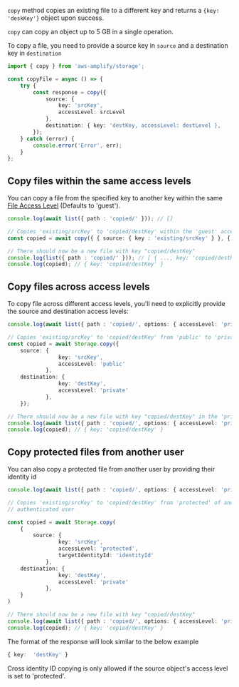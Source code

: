`copy` method copies an existing file to a different key and returns a `{key: 'deskKey'}` object upon
success.

<Callout>

`copy` can copy an object up to 5 GB in a single operation.

</Callout>

To copy a file, you need to provide a source key in `source` and a destination key in `destination`

```typescript
import { copy } from 'aws-amplify/storage';

const copyFile = async () => {
	try {
		const response = copy({
			source: {
				key: 'srcKey',
				accessLevel: srcLevel
			},
			destination: { key: 'destKey, accessLevel: destLevel },
		});
	} catch (error) {
		console.error('Error', err);
	}
};
```

## Copy files within the same access levels

You can copy a file from the specified key to another key within the same [File Access Level](/lib/storage/configureaccess) (Defaults to 'guest').

```typescript
console.log(await list({ path : 'copied/' })); // []

// Copies 'existing/srcKey' to 'copied/destKey' within the 'guest' access level
const copied = await copy({ { source: { key : 'existing/srcKey' } }, { destination: { key : 'copied/destKey' } } });

// There should now be a new file with key "copied/destKey"
console.log(list({ path : 'copied/' })); // [ { ..., key: 'copied/destKey' } ]
console.log(copied); // { key: 'copied/destKey' }
```

## Copy files across access levels

To copy file across different access levels, you'll need to explicitly provide the source and destination access levels:

```typescript
console.log(await list({ path : 'copied/', options: { accessLevel: 'private' }})); // []

// Copies 'existing/srcKey' to 'copied/destKey' from 'public' to 'private'
const copied = await Storage.copy({
	source: {
				key: 'srcKey',
				accessLevel: 'public'
			},
	destination: { 
				key: 'destKey', 
				accessLevel: 'private' 
			},
	});

// There should now be a new file with key "copied/destKey" in the 'private' level
console.log(await list({ path : 'copied/', options: { accessLevel: 'private' }})); // [ { ..., key: 'copied/destKey' } ]
console.log(copied); // { key: 'copied/destKey' }
```

## Copy protected files from another user

You can also copy a protected file from another user by providing their identity id

```typescript
console.log(await list({ path : 'copied/', options: { accessLevel: 'private' }}); // []

// Copies 'existing/srcKey' to 'copied/destKey' from 'protected' of another identity ID to 'private' of the current
// authenticated user

const copied = await Storage.copy(
	{
		source: {
				key: 'srcKey',
				accessLevel: 'protected',
				targetIdentityId: 'identityId'
			},
	destination: { 
				key: 'destKey', 
				accessLevel: 'private' 
			},
	}
)

// There should now be a new file with key "copied/destKey"
console.log(await list({ path : 'copied/', options: { accessLevel: 'private' }}); // [..., key: 'copied/destKey']
console.log(copied); // { key: 'copied/destKey' }
```

The format of the response will look similar to the below example 

```typescript 
{ key:  'destKey' }
```

<Callout>

Cross identity ID copying is only allowed if the source object's access level is set to 'protected'.

</Callout>

